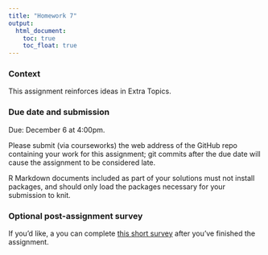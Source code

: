```yaml
---
title: "Homework 7"
output:
  html_document: 
    toc: true
    toc_float: true
---
```


### Context

This assignment reinforces ideas in Extra Topics.

### Due date and submission

Due: December 6 at 4:00pm. 

Please submit (via courseworks) the web address of the GitHub repo containing your work for this assignment; git commits after the due date will cause the assignment to be considered late.

R Markdown documents included as part of your solutions must not install packages, and should only load the packages necessary for your submission to knit. 




### Optional post-assignment survey

If you'd like, a you can complete [this short survey]() after you've finished the assignment.